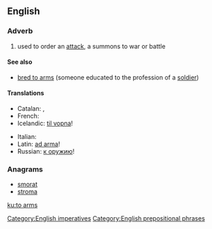 ==English==

===Adverb===
{{en-adv|head=[[to]] [[arm]]s|-}}

# used to order an [[attack]], a summons to war or battle

====See also====
* [[bred to arms]] (someone educated to the profession of a [[soldier]])

====Translations====
{{trans-top|to arms}}
* Catalan: {{t|ca|a armes!}}, {{t|ca|a les armes!}}
* French: {{t+|fr|aux armes}}
* Icelandic: [[til vopna]]!
{{trans-mid}}
* Italian: {{t|it|all'arme!}}
* Latin: [[ad arma]]!
* Russian: [[к оружию]]!
{{trans-bottom}}

===Anagrams===
* [[smorat#English|smorat]]
* [[stroma#English|stroma]]

[[Category:English imperatives]]
[[Category:English prepositional phrases]]

[[ku:to arms]]
